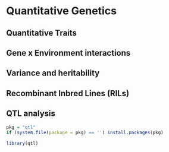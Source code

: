 
# Quantitative Genetics


## Quantitative Traits


## Gene x Environment interactions


## Variance and heritability


## Recombinant Inbred Lines (RILs)


## QTL analysis

```r
pkg = "qtl"
if (system.file(package = pkg) == '') install.packages(pkg)
```

```r
library(qtl)
```

